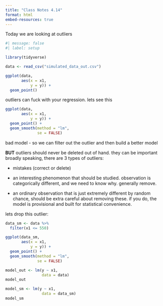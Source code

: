 ```yaml
---
title: "Class Notes 4.14"
format: html
embed-resources: true
---
```


Today we are looking at outliers

```r
#| message: false
#| label: setup

library(tidyverse)

data <- read_csv("simulated_data_out.csv")
```

```r
ggplot(data, 
       aes(x = x1,
           y = y)) +
  geom_point()
```

outliers can fuck with your regression. lets see this

```r
ggplot(data, 
       aes(x = x1,
           y = y)) +
  geom_point() + 
  geom_smooth(method = "lm",
              se = FALSE)
```

bad model - so we can filter out the outlier and then build a better model

**BUT** outliers should never be deleted out of hand. they can be important
broadly speaking, there are 3 types of outliers:

- mistakes (correct or delete)

- an interesting phenomenon that should be studied. observation is categorically different, and we need to know why. generally remove.

- an ordinary observation that is just extremely different by random chance, should be extra careful about removing these. if you do, the model is provisional and built for statistical convenience.

lets drop this outlier:

```r
data_sm <- data %>% 
  filter(x1 <= 550)

ggplot(data_sm,
       aes(x = x1,
           y = y)) +
  geom_point() +
  geom_smooth(method = "lm",
              se = FALSE)
```

```r
model_out <- lm(y ~ x1,
                data = data)
model_out

model_sm <- lm(y ~ x1,
                data = data_sm)
model_sm
```


